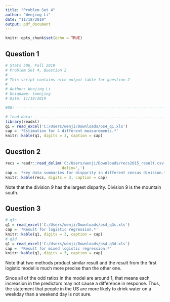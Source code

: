---
title: "Problem Set 4"
author: "Wenjing Li"
date: "11/18/2019"
output: pdf_document
---

```{r setup, include=FALSE}
knitr::opts_chunk$set(echo = TRUE)
```

## Question 1

```{r, echo=FALSE}
# Stats 506, Fall 2019
# Problem Set 4, Question 2
#
# This script contains nice output table for question 2
#
# Author: Wenjing Li
# Uniqname: lwenjing
# Date: 11/18/2019

#80: ---------------------------------------------------------------------------

# load data: -------------------------------------------------------------------
library(readxl)
q1 = read_excel('C:/Users/wenji/Downloads/ps4_q1.xls')
cap = '*Estimation for 4 different measurements.*'
knitr::kable(q1, digits = 3, caption = cap)
```

## Question 2

```{r, echo=FALSE}
recs = readr::read_delim('C:/Users/wenji/Downloads/recs2015_result.csv',
                         delim=',')
cap = '*key data summaries for disparity in different census division.*'
knitr::kable(recs, digits = 3, caption = cap)
```

Note that the division 9 has the largest disparity. Division 9 is the mountain south.

## Question 3

```{r, echo=FALSE}
# q3c
q1 = read_excel('C:/Users/wenji/Downloads/ps4_q3c.xls')
cap = '*Result for logistic regression.*'
knitr::kable(q1, digits = 3, caption = cap)
# q3d
q1 = read_excel('C:/Users/wenji/Downloads/ps4_q3d.xls')
cap = '*Result for mixed logistic regression.*'
knitr::kable(q1, digits = 3, caption = cap)
```

Note that two methods product similar result and the result from the first logistic model is much more precise than the other one.

Since all of the odd ratios in the model are around 1, that means each increasion in the predictors may not cause a difference in response. Thus, the statement that people in the US are more likely to drink water on a weekday than a weekend day is not sure.